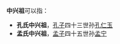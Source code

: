 '''中兴祖'''可以指：
* '''孔氏中兴祖'''，[[孔子|孔子]]四十三世孙[[孔仁玉|孔仁玉]]
* '''孟氏中兴祖'''，[[孟子|孟子]]四十五世孙[[孟宁|孟宁]]

{{disambig|Cat=三字封號消歧義}}